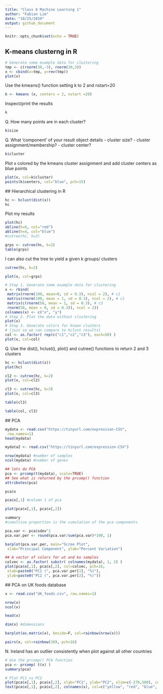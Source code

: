```yaml
---
title: "Class 8 Machine Learning 1"
author: "Fabian Lim"
date: "10/25/2019"
output: github_document
---
```


```r
knitr::opts_chunk$set(echo = TRUE)
```


## K-means clusterng in R
```r
# Generate some example data for clustering
tmp <- c(rnorm(30,-3), rnorm(30,3))
x <- cbind(x=tmp, y=rev(tmp))
plot(x)
```

Use the kmeans() function setting k to 2 and nstart=20

```r
k <- kmeans (x, centers = 2, nstart =20)
```

Inspect/print the results
```r
k
```

Q. How many points are in each cluster?
```r
k$size
```

Q. What ‘component’ of your result object details
 - cluster size?
 - cluster assignment/membership?
 - cluster center?
```r
k$cluster
```

 
Plot x colored by the kmeans cluster assignment and
 add cluster centers as blue points
 
```r
plot(x, col=k$cluster)
points(k$centers, col="blue", pch=15)
```
 
 ## Hierarchical clustering in R
```r
hc <- hclust(dist(x))
hc
```
 
 Plot my results
```r
plot(hc)
abline(h=6, col="red")
abline(h=4, col="blue")
#cutree(hc, h=3)
```
 
```r
grps <- cutree(hc, k=2)
table(grps)
```
 
 I can also cut the tree to yield a given k groups/ clusters
 
```r
cutree(hc, k=2)
```
 
```r
plot(x, col=grps)
```
 
```r
# Step 1. Generate some example data for clustering
x <- rbind(
 matrix(rnorm(100, mean=0, sd = 0.3), ncol = 2), # c1
 matrix(rnorm(100, mean = 1, sd = 0.3), ncol = 2), # c2
 matrix(c(rnorm(50, mean = 1, sd = 0.3), # c3
 rnorm(50, mean = 0, sd = 0.3)), ncol = 2))
colnames(x) <- c("x", "y")
# Step 2. Plot the data without clustering
plot(x)
# Step 3. Generate colors for known clusters
# (just so we can compare to hclust results)
col <- as.factor( rep(c("c1","c2","c3"), each=50) )
plot(x, col=col)
```

 Q. Use the dist(), hclust(), plot() and cutree()
 functions to return 2 and 3 clusters 
```r
hc <- hclust(dist(x))
plot(hc)
```
 
```r
cl2 <- cutree(hc, k=2)
plot(x, col=cl2)
```
 
 
```r
cl3 <- cutree(hc, k=3)
plot(x, col=cl3)
```
 
```r
table(cl3)
```
 
 
```r
table(col, cl3)
```
 
 ## PCA
 
```r
mydata <- read.csv("https://tinyurl.com/expression-CSV",
 row.names=1)
head(mydata)

mydata2 <- read.csv("https://tinyurl.com/expression-CSV")
```
 
```r
nrow(mydata) #number of samples
ncol(mydata) #number of genes
```
 
```r
## lets do PCA
pca <- prcomp(t(mydata), scale=TRUE)
## See what is returned by the prcomp() function
attributes(pca)
```
```r
pca$x
```
 
```r
pca$x[,1] #column 1 of pca
```
 
```r
plot(pca$x[,1], pca$x[,2])
```
 
```r
summary
#cumultive proportion is the cumulation of the pca components
```
 
```r
pca.var <- pca$sdev^2
pca.var.per <- round(pca.var/sum(pca.var)*100, 1)

barplot(pca.var.per, main="Scree Plot",
 xlab="Principal Component", ylab="Percent Variation")
```
 
```r
## A vector of colors for wt and ko samples
colvec <- as.factor( substr( colnames(mydata), 1, 2) )
plot(pca$x[,1], pca$x[,2], col=colvec, pch=16,
 xlab=paste0("PC1 (", pca.var.per[1], "%)"),
 ylab=paste0("PC2 (", pca.var.per[2], "%)")) 
```

 ## PCA on UK foods database

```r
x <- read.csv("UK_foods.csv", row.names=1)
```
 
```r
nrow(x)
ncol(x)
```
 
```r
head(x)
```
 
```r
dim(x) #dimensions
```
 
```r
barplot(as.matrix(x), beside=F, col=rainbow(nrow(x)))
```
 
```r
pairs(x, col=rainbow(10), pch=16)
```
 N. Ireland has an outlier consistently when plot against all other countries
 
```r
# Use the prcomp() PCA function 
pca <- prcomp( t(x) )
summary(pca)
```
 
```r
# Plot PC1 vs PC2
plot(pca$x[,1], pca$x[,2], xlab="PC1", ylab="PC2", xlim=c(-270,500), col=c("yellow", "red", "blue", "green"))
text(pca$x[,1], pca$x[,2], colnames(x), col=c("yellow", "red", "blue", "green"))
```
 
 
 